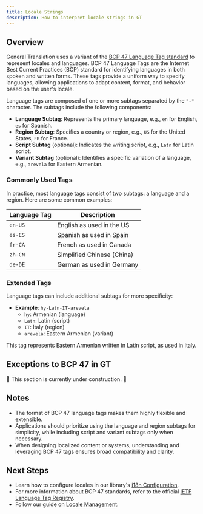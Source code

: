 ```yaml
---
title: Locale Strings
description: How to interpret locale strings in GT
---
```



## Overview

General Translation uses a variant of the [BCP 47 Language Tag standard](https://www.techonthenet.com/js/language_tags.php) to represent locales and languages.
BCP 47 Language Tags are the Internet Best Current Practices (BCP) standard for identifying languages in both spoken and written forms.
These tags provide a uniform way to specify languages, allowing applications to adapt content, format, and behavior based on the user's locale.

Language tags are composed of one or more subtags separated by the `"-"` character. The subtags include the following components:

- **Language Subtag**: Represents the primary language, e.g., `en` for English, `es` for Spanish.
- **Region Subtag**: Specifies a country or region, e.g., `US` for the United States, `FR` for France.
- **Script Subtag** (optional): Indicates the writing script, e.g., `Latn` for Latin script.
- **Variant Subtag** (optional): Identifies a specific variation of a language, e.g., `arevela` for Eastern Armenian.

### Commonly Used Tags

In practice, most language tags consist of two subtags: a language and a region. Here are some common examples:

| Language Tag | Description                |
|--------------|----------------------------|
| `en-US`      | English as used in the US  |
| `es-ES`      | Spanish as used in Spain   |
| `fr-CA`      | French as used in Canada   |
| `zh-CN`      | Simplified Chinese (China) |
| `de-DE`      | German as used in Germany  |

### Extended Tags

Language tags can include additional subtags for more specificity:

- **Example**: `hy-Latn-IT-arevela`
  - `hy`: Armenian (language)
  - `Latn`: Latin (script)
  - `IT`: Italy (region)
  - `arevela`: Eastern Armenian (variant)

This tag represents Eastern Armenian written in Latin script, as used in Italy.

## Exceptions to BCP 47 in GT

🚧 This section is currently under construction. 🚧

## Notes

 * The format of BCP 47 language tags makes them highly flexible and extensible.
 * Applications should prioritize using the language and region subtags for simplicity, while including script and variant subtags only when necessary.
 * When designing localized content or systems, understanding and leveraging BCP 47 tags ensures broad compatibility and clarity.

## Next Steps

 * Learn how to configure locales in our library's [i18n Configuration](/docs/next2/reference/i18n-configuration).
 * For more information about BCP 47 standards, refer to the official [IETF Language Tag Registry](https://www.iana.org/assignments/language-subtag-registry/language-subtag-registry).
 * Follow our guide on [Locale Management](/docs/next2/guides/locale-list).